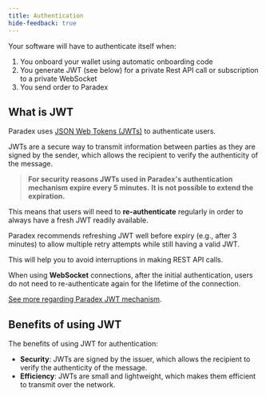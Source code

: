 ```yaml
---
title: Authentication
hide-feedback: true
---
```


Your software will have to authenticate itself when:

1. You onboard your wallet using automatic onboarding code
2. You generate JWT (see below) for a private Rest API call or subscription to a private WebSocket
3. You send order to Paradex

## What is JWT

Paradex uses [JSON Web Tokens (JWTs)](https://jwt.io/introduction) to authenticate users.

JWTs are a secure way to transmit information between parties as they are signed by the sender, which allows the recipient to verify the authenticity of the message.

> **For security reasons JWTs used in Paradex's authentication mechanism expire every 5 minutes.** **It is not possible to extend the expiration.**

This means that users will need to **re-authenticate** regularly in order to always have a fresh JWT readily available.

Paradex recommends refreshing JWT well before expiry (e.g., after 3 minutes) to allow multiple retry attempts while still having a valid JWT.

This will help you to avoid interruptions in making REST API calls.

When using **WebSocket** connections, after the initial authentication, users do not need to re-authenticate again for the lifetime of the connection.

[See more regarding Paradex JWT mechanism](https://docs.api.prod.paradex.trade/#get-jwt).



## Benefits of using JWT

The benefits of using JWT for authentication:

* **Security**: JWTs are signed by the issuer, which allows the recipient to verify the authenticity of the message.
* **Efficiency**: JWTs are small and lightweight, which makes them efficient to transmit over the network.
